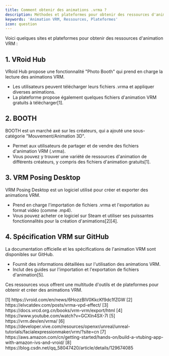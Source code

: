 ```yaml
---
title: Comment obtenir des animations .vrma ?
description: Méthodes et plateformes pour obtenir des ressources d'animation VRM
keywords: 'Animation VRM, Ressources, Plateformes'
icon: question
---
```


Voici quelques sites et plateformes pour obtenir des ressources d'animation VRM :

## 1. VRoid Hub

VRoid Hub propose une fonctionnalité "Photo Booth" qui prend en charge la lecture des animations VRM.

- Les utilisateurs peuvent télécharger leurs fichiers .vrma et appliquer diverses animations.
- La plateforme propose également quelques fichiers d'animation VRM gratuits à télécharger\[1\].

## 2. BOOTH

BOOTH est un marché axé sur les créateurs, qui a ajouté une sous-catégorie "Mouvement/Animation 3D".

- Permet aux utilisateurs de partager et de vendre des fichiers d'animation VRM (.vrma).
- Vous pouvez y trouver une variété de ressources d'animation de différents créateurs, y compris des fichiers d'animation gratuits\[1\].

## 3. VRM Posing Desktop

VRM Posing Desktop est un logiciel utilisé pour créer et exporter des animations VRM.

- Prend en charge l'importation de fichiers .vrma et l'exportation au format vidéo (comme .mp4).
- Vous pouvez acheter ce logiciel sur Steam et utiliser ses puissantes fonctionnalités pour la création d'animations\[2\]\[4\].

## 4. Spécification VRM sur GitHub

La documentation officielle et les spécifications de l'animation VRM sont disponibles sur GitHub.

- Fournit des informations détaillées sur l'utilisation des animations VRM.
- Inclut des guides sur l'importation et l'exportation de fichiers d'animation\[5\].

Ces ressources vous offrent une multitude d'outils et de plateformes pour obtenir et créer des animations VRM.

<Accordion title="Références">
  [1] https://vroid.com/en/news/6HozzBIV0KkcKf9dc1fZGW  
  [2] https://elvcatdev.com/posts/vrma-vpd-effect/  
  [3] https://docs.vrcd.org.cn/books/vrm-vrm/export/html  
  [4] https://www.youtube.com/watch?v=GCXln4SX-7I  
  [5] https://vrm.dev/en/vrma/  
  [6] https://developer.vive.com/resources/openxr/unreal/unreal-tutorials/facialexpressionmaker/vrm/?site=cn  
  [7] https://aws.amazon.com/cn/getting-started/hands-on/build-a-vtubing-app-with-amazon-ivs-and-vroid/  
  [8] https://blog.csdn.net/qq_58047420/article/details/129674085
</Accordion>

